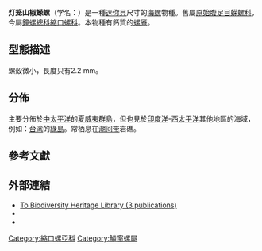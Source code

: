 {{Speciesbox
| taxon = Leptothyra rubricincta
| image = Leptothyra rubricincta 001.jpg
| image_caption = A collection of tiny shells of ''Leptothyra rubricincta'' (museum specimens at [[Naturalis_Biodiversity_Center|Naturalis Biodiversity Center]])
| authority = (Mighels, 1845)
| synonyms_ref = {{r|WoRMS_607184}}
| synonyms = 
* ''Collonia multistriata'' <small>(Pse.) Sowerby</small>
* ''Collonia rubrilineata'' <small>(Pse.) Sowerby</small>
* ''Leptothyra rubrilineata'' (<small>Garrett) v. Martens</small>
* ''Turbo multilineata''  <small>Garrett, 1857</small>
| display_parents = 5
}}

'''灯笼山椒蝾螺'''（学名：''{{lang|la|Leptothyra rubricincta}}''）是一種[[迷你貝|迷你貝]]尺寸{{r|shelldoc_100127}}的[[海螺|海螺]]物種。舊屬[[原始腹足目|原始腹足目]][[蝾螺科|蝾螺科]]{{r|shell_178}}，今屬[[鐘螺總科|鐘螺總科]][[縮口螺科|縮口螺科]]{{r|WoRMS_607184}}。本物種有鈣質的[[螺厣|螺厣]]。

==型態描述==
螺殼微小，長度只有2.2 mm。

==分佈==
主要分佈於[[中太平洋|中太平洋]]的[[夏威夷群島|夏威夷群島]]{{r|WoRMS_607184}}，但也見於[[印度洋|印度洋]]-[[西太平洋|西太平洋]]其他地區的海域，例如：[[台湾|台湾]]{{r|shell_178|shelldoc_320090219045}}的[[綠島|綠島]]{{r|shelldoc_100127}}。常栖息在[[潮间带|潮间带]]岩礁{{r|shell_178}}。

==參考文獻==
{{reflist |refs=
<ref name="shell_178">{{cite web
 |url=http://shell.sinica.edu.tw/chinese/shellbase_detail.php?science_no=178
 |title=国际贝库：灯笼山椒蝾螺
 |publisher=台湾贝类资料库
 |accessdate=2018-02-17
 |archive-url=https://web.archive.org/web/20180218150450/http://shell.sinica.edu.tw/chinese/shellbase_detail.php?science_no=178
 |archive-date=2018-02-18
 |dead-url=yes
 }}</ref>
<ref name="shelldoc_100127">{{shelldoc_100127}}</ref>
<ref name="shelldoc_320090219045">{{shelldoc_320090219045}}</ref>
<ref name="WoRMS_607184">{{WoRMS |id=607184 |title=''Leptothyra rubricincta'' (Mighels, 1845)
 |last=Bouchet |first=P. |year=2012
 |access-date=2013-02-10 }}</ref>
}}

==外部連結==
* [https://www.biodiversitylibrary.org/name/Leptothyra+rubricincta To Biodiversity Heritage Library (3 publications)] {{Wayback|url=https://www.biodiversitylibrary.org/name/Leptothyra+rubricincta |date=20181012033032 }}
* {{ITIS |id=70112 |binomial=Leptothyra rubricincta |authority=(Mighels, 1845)}}
* {{gastropods.com |key=4 |id=26344 |title=''Leptothyra rubricincta'' }}

{{Commonscat}}
{{Taxonbar|from=Q3739504}}
[[Category:縮口螺亞科|Category:縮口螺亞科]]
[[Category:鱗窗螺屬|Category:鱗窗螺屬]]
{{Mollusc-stub}}